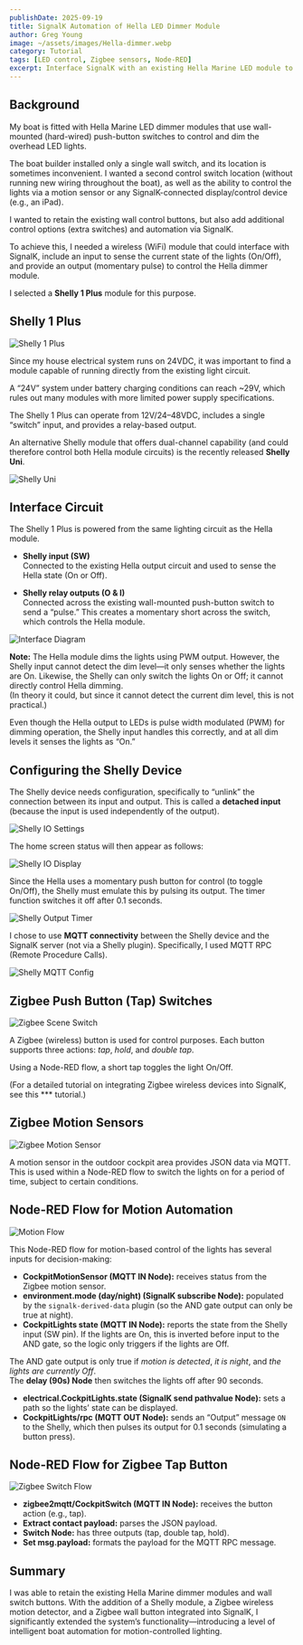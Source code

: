 ```yaml
---
publishDate: 2025-09-19
title: SignalK Automation of Hella LED Dimmer Module
author: Greg Young
image: ~/assets/images/Hella-dimmer.webp
category: Tutorial
tags: [LED control, Zigbee sensors, Node-RED]
excerpt: Interface SignalK with an existing Hella Marine LED module to monitor and control LED lights.
---
```


## Background 

My boat is fitted with Hella Marine LED dimmer modules that use wall-mounted (hard-wired) push-button switches to control and dim the overhead LED lights.  

The boat builder installed only a single wall switch, and its location is sometimes inconvenient. I wanted a second control switch location (without running new wiring throughout the boat), as well as the ability to control the lights via a motion sensor or any SignalK-connected display/control device (e.g., an iPad).  

I wanted to retain the existing wall control buttons, but also add additional control options (extra switches) and automation via SignalK.  

To achieve this, I needed a wireless (WiFi) module that could interface with SignalK, include an input to sense the current state of the lights (On/Off), and provide an output (momentary pulse) to control the Hella dimmer module.  

I selected a **Shelly 1 Plus** module for this purpose.  

## Shelly 1 Plus

![Shelly 1 Plus](../../public/images/posts/signalk-HellaMarine-interface/shellyPlus1.webp)

Since my house electrical system runs on 24VDC, it was important to find a module capable of running directly from the existing light circuit.  

A “24V” system under battery charging conditions can reach ~29V, which rules out many modules with more limited power supply specifications.  

The Shelly 1 Plus can operate from 12V/24–48VDC, includes a single “switch” input, and provides a relay-based output.  

An alternative Shelly module that offers dual-channel capability (and could therefore control both Hella module circuits) is the recently released **Shelly Uni**.  

![Shelly Uni](../../public/images/posts/signalk-HellaMarine-interface/shellyUni.webp)

## Interface Circuit

The Shelly 1 Plus is powered from the same lighting circuit as the Hella module.  

- **Shelly input (SW)**  
  Connected to the existing Hella output circuit and used to sense the Hella state (On or Off).  

- **Shelly relay outputs (O & I)**  
  Connected across the existing wall-mounted push-button switch to send a “pulse.” This creates a momentary short across the switch, which controls the Hella module.  

![Interface Diagram](../../public/images/posts/signalk-HellaMarine-interface/Cockpit%20LED%20Hella%20Shelly%20interface.webp)

**Note:** The Hella module dims the lights using PWM output. However, the Shelly input cannot detect the dim level—it only senses whether the lights are On. Likewise, the Shelly can only switch the lights On or Off; it cannot directly control Hella dimming.  
(In theory it could, but since it cannot detect the current dim level, this is not practical.)  

Even though the Hella output to LEDs is pulse width modulated (PWM) for dimming operation, the Shelly input handles this correctly, and at all dim levels it senses the lights as “On.”  

## Configuring the Shelly Device

The Shelly device needs configuration, specifically to “unlink” the connection between its input and output. This is called a **detached input** (because the input is used independently of the output).  

![Shelly IO Settings](../../public/images/posts/signalk-HellaMarine-interface/shelly-IO-setting.webp)

The home screen status will then appear as follows:  

![Shelly IO Display](../../public/images/posts/signalk-HellaMarine-interface/shelly-IO-display.webp)

Since the Hella uses a momentary push button for control (to toggle On/Off), the Shelly must emulate this by pulsing its output. The timer function switches it off after 0.1 seconds.  

![Shelly Output Timer](../../public/images/posts/signalk-HellaMarine-interface/shelly-output-timer.webp)

I chose to use **MQTT connectivity** between the Shelly device and the SignalK server (not via a Shelly plugin). Specifically, I used MQTT RPC (Remote Procedure Calls).  

![Shelly MQTT Config](../../public/images/posts/signalk-HellaMarine-interface/shelly-mqtt-config.webp)

## Zigbee Push Button (Tap) Switches

![Zigbee Scene Switch](../../public/images/posts/signalk-zigbee-sensors/zigbee_scene_switch.webp)

A Zigbee (wireless) button is used for control purposes. Each button supports three actions: *tap*, *hold*, and *double tap*.  

Using a Node-RED flow, a short tap toggles the light On/Off.  

(For a detailed tutorial on integrating Zigbee wireless devices into SignalK, see this ***  tutorial.)  

## Zigbee Motion Sensors

![Zigbee Motion Sensor](../../public/images/posts/signalk-zigbee-sensors/zigbee_motion_sensor.webp)

A motion sensor in the outdoor cockpit area provides JSON data via MQTT. This is used within a Node-RED flow to switch the lights on for a period of time, subject to certain conditions.  

## Node-RED Flow for Motion Automation

![Motion Flow](../../public/images/posts/signalk-HellaMarine-interface/cockpit-motion-nodered.webp)

This Node-RED flow for motion-based control of the lights has several inputs for decision-making:  

- **CockpitMotionSensor (MQTT IN Node):** receives status from the Zigbee motion sensor.  
- **environment.mode (day/night) (SignalK subscribe Node):** populated by the `signalk-derived-data` plugin (so the AND gate output can only be true at night).  
- **CockpitLights state (MQTT IN Node):** reports the state from the Shelly input (SW pin). If the lights are On, this is inverted before input to the AND gate, so the logic only triggers if the lights are Off.  

The AND gate output is only true if *motion is detected*, *it is night*, and *the lights are currently Off*.  
The **delay (90s) Node** then switches the lights off after 90 seconds.  

- **electrical.CockpitLights.state (SignalK send pathvalue Node):** sets a path so the lights’ state can be displayed.  
- **CockpitLights/rpc (MQTT OUT Node):** sends an “Output” message `ON` to the Shelly, which then pulses its output for 0.1 seconds (simulating a button press).  

## Node-RED Flow for Zigbee Tap Button

![Zigbee Switch Flow](../../public/images/posts/signalk-HellaMarine-interface/cockpit-zigbee-switch-nodered.webp)

- **zigbee2mqtt/CockpitSwitch (MQTT IN Node):** receives the button action (e.g., tap).  
- **Extract contact payload:** parses the JSON payload.  
- **Switch Node:** has three outputs (tap, double tap, hold).  
- **Set msg.payload:** formats the payload for the MQTT RPC message.  

## Summary

I was able to retain the existing Hella Marine dimmer modules and wall switch buttons. With the addition of a Shelly module, a Zigbee wireless motion detector, and a Zigbee wall button integrated into SignalK, I significantly extended the system’s functionality—introducing a level of intelligent boat automation for motion-controlled lighting.  
